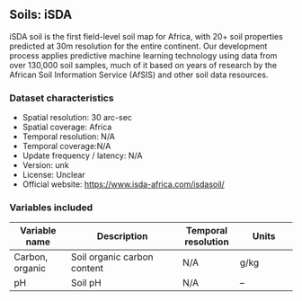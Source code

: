 ## Soils: iSDA{.unnumbered}

iSDA soil is the first field-level soil map for Africa, with 20+ soil properties predicted at 30m resolution for the entire continent. Our development process applies predictive machine learning technology using data from over 130,000 soil samples, much of it based on years of research by the African Soil Information Service (AfSIS) and other soil data resources.


### Dataset characteristics {.unlisted .unnumbered}
-   Spatial resolution: 30 arc-sec
-   Spatial coverage: Africa
-   Temporal resolution: N/A
-   Temporal coverage:N/A
-   Update frequency / latency: N/A
-   Version: unk
-   License: Unclear
-   Official website: <https://www.isda-africa.com/isdasoil/>


### Variables included {.unlisted .unnumbered}

| Variable name | Description                                              | Temporal resolution | Units  |
|---------------|-----------------------------|---------------|---------------|
| Carbon, organic | Soil organic carbon content | N/A | g/kg
| pH | Soil pH | N/A | –




